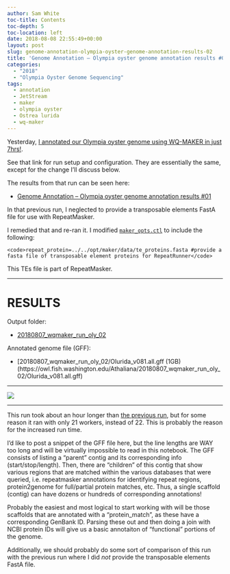 ```yaml
---
author: Sam White
toc-title: Contents
toc-depth: 5
toc-location: left
date: 2018-08-08 22:55:49+00:00
layout: post
slug: genome-annotation-olympia-oyster-genome-annotation-results-02
title: 'Genome Annotation – Olympia oyster genome annotation results #02'
categories:
  - "2018"
  - "Olympia Oyster Genome Sequencing"
tags:
  - annotation
  - JetStream
  - maker
  - olympia oyster
  - Ostrea lurida
  - wq-maker
---
```


Yesterday, [I annotated our Olympia oyster genome using WQ-MAKER in just 7hrs!](https://robertslab.github.io/sams-notebook/posts/2018/2018-08-07-genome-annotation-olympia-oyster-genome-using-wq-maker-instance-on-jetstream/).

See that link for run setup and configuration. They are essentially the same, except for the change I'll discuss below.

The results from that run can be seen here:





  * [Genome Annotation – Olympia oyster genome annotation results #01](https://robertslab.github.io/sams-notebook/posts/2018/2018-08-08-genome-annotation-olympia-oyster-genome-annotation-results-01/)



In that previous run, I neglected to provide a transposable elements FastA file for use with RepeatMasker.

I remedied that and re-ran it. I modified [`maker_opts.ctl`](https://owl.fish.washington.edu/Athaliana/20180807_wqmaker_run_oly_02/maker_opts.ctl) to include the following:



    <code>repeat_protein=../../opt/maker/data/te_proteins.fasta #provide a fasta file of transposable element proteins for RepeatRunner</code>



This TEs file is part of RepeatMasker.



* * *





# RESULTS



Output folder:





  * [20180807_wqmaker_run_oly_02](https://owl.fish.washington.edu/Athaliana/20180807_wqmaker_run_oly_02/)



Annotated genome file (GFF):



  * [20180807_wqmaker_run_oly_02/Olurida_v081.all.gff (1GB)(https://owl.fish.washington.edu/Athaliana/20180807_wqmaker_run_oly_02/Olurida_v081.all.gff)





* * *



![](https://owl.fish.washington.edu/Athaliana/20180807_wq-maker_06.png)



* * *



This run took about an hour longer than [the previous run](https://robertslab.github.io/sams-notebook/posts/2018/2018-08-07-genome-annotation-olympia-oyster-genome-complete-brief-note/), but for some reason it ran with only 21 workers, instead of 22. This is probably the reason for the increased run time.

I'd like to post a snippet of the GFF file here, but the line lengths are WAY too long and will be virtually impossible to read in this notebook. The GFF consists of listing a "parent" contig and its corresponding info (start/stop/length). Then, there are "children" of this contig that show various regions that are matched within the various databases that were queried, i.e. repeatmasker annotations for identifying repeat regions, protein2genome for full/partial protein matches, etc. Thus, a single scaffold (contig) can have dozens or hundreds of corresponding annotations!

Probably the easiest and most logical to start working with will be those scaffolds that are annotated with a "protein_match", as these have a corresponding GenBank ID. Parsing these out and then doing a join with NCBI protein IDs will give us a basic annotaiton of "functional" portions of the genome.

Additionally, we should probably do some sort of comparison of this run with the previous run where I did _not_ provide the transposable elements FastA file.
